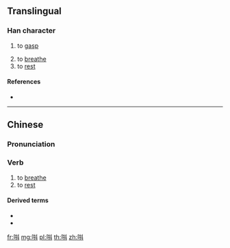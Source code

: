 ==Translingual==

===Han character===
{{Han char|rn=30|rad=口|as=07|sn=10|four=|canj=RQYJ|ids=⿰口抖}}

# {{lb|mul|Cantonese}} to [[gasp]]
# to [[breathe]]
# to [[rest]]

====References====
* {{Han ref|kx=0193.051|hdz=10625.051|uh=551E|ud=21790}}

----

==Chinese==
{{zh-forms}}

===Pronunciation===
{{zh-pron
|m=dóu
|c=tau2
|cat=v
}}

===Verb===
{{zh-verb}} {{tcx|Cantonese|lang=zh}}

# to [[breathe]]
# to [[rest]]

====Derived terms====
* {{zh-l|唞氣}}
* {{zh-l|早唞}}

[[fr:唞]]
[[mg:唞]]
[[pl:唞]]
[[th:唞]]
[[zh:唞]]